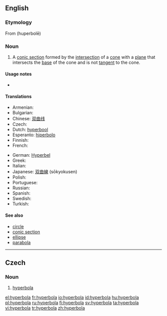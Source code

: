 ==English==

===Etymology===
From {{etyl|grc}} '''{{polytonic|[[ὑπερβολή]]}}''' (huperbolē)

===Noun===
{{en-noun|s|pl2=hyperbolae}}
{{wikipedia}}

# {{geometry}} A [[conic section]] formed by the [[intersection]] of a [[cone]] with a [[plane]] that intersects the [[base]] of the cone and is not [[tangent]] to the cone.

====Usage notes====
*{{en-usage-h-an}}

====Translations====
{{trans-top|geometric curve}}
* Armenian: {{t-|hy|հիպերբոլ|tr=hiperbol}}
* Bulgarian: {{t+|bg|хипербола|f}}
* Chinese: [[双曲线]]
* Czech: {{t-|cs|hyperbola|f}}
* Dutch: [[hyperbool]] {{m}}
* Esperanto: [[hiperbolo]]
* Finnish: {{t-|fi|hyperbeli}}
* French: {{t+|fr|hyperbole|f}}
{{trans-mid}}
* German: [[Hyperbel]] {{f}}
* Greek: {{t|el|υπερβολή|sc=Grek}}
* Italian: {{t+|it|iperbole|f}}
* Japanese: [[双曲線]] (sōkyokusen)
* Polish: {{t+|pl|hiperbola|f}}
* Portuguese: {{t+|pt|hipérbole|f}}
* Russian: {{t+|ru|гипербола}}
* Spanish: {{t+|es|hipérbola|f}}
* Swedish: {{t+|sv|hyperbel|c}}
* Turkish: {{t+|tr|hiperbol}}
{{trans-bottom}}

====See also====
* [[circle]]
* [[conic section]]
* [[ellipse]]
* [[parabola]]

----

==Czech==

===Noun===
{{cs-noun|g=f}}

# [[hyperbola#English|hyperbola]] {{geometry|lang=cs}}

[[el:hyperbola]]
[[fr:hyperbola]]
[[io:hyperbola]]
[[id:hyperbola]]
[[hu:hyperbola]]
[[pl:hyperbola]]
[[ru:hyperbola]]
[[fi:hyperbola]]
[[sv:hyperbola]]
[[ta:hyperbola]]
[[vi:hyperbola]]
[[tr:hyperbola]]
[[zh:hyperbola]]